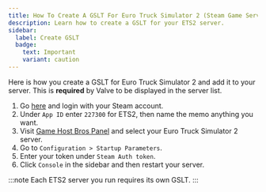 ```yaml
---
title: How To Create A GSLT For Euro Truck Simulator 2 (Steam Game Server Login Token)
description: Learn how to create a GSLT for your ETS2 server.
sidebar:
  label: Create GSLT
  badge:
    text: Important
    variant: caution
---
```


Here is how you create a GSLT for Euro Truck Simulator 2 and add it to your server. This is **required** by Valve to be displayed in the server list.
<Steps>
1. Go [here](https://steamcommunity.com/dev/managegameservers) and login with your Steam account.
2. Under `App ID` enter `227300` for ETS2, then name the memo anything you want. 
3. Visit [Game Host Bros Panel](https://panel.gamehostbros.com/) and select your Euro Truck Simulator 2 server.
4. Go to `Configuration > Startup Parameters`.
5. Enter your token under `Steam Auth token`. 
6. Click `Console` in the sidebar and then restart your server.
</Steps>
:::note
Each ETS2 server you run requires its own GSLT.
:::
